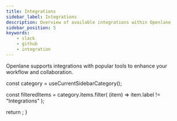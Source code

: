 ```yaml
---
title: Integrations
sidebar_label: Integrations
description: Overview of available integrations within Openlane
sidebar_position: 5
keywords:
    - slack
    - github
    - integration
---
```


Openlane supports integrations with popular tools to enhance your workflow and collaboration.


  const category = useCurrentSidebarCategory();

  const filteredItems = category.items.filter(
    (item) => item.label != "Integrations"
  );

  return <DocCardList items={filteredItems} />;
}